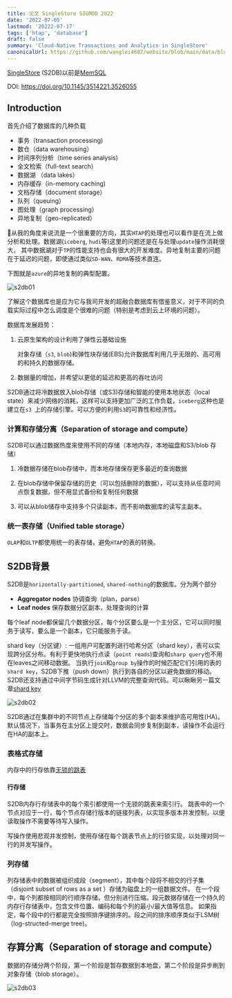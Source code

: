```yaml
---
title: 论文 SingleStore SIGMOD 2022
date: '2022-07-05'
lastmod: '20222-07-17'
tags: ['htap', 'database']
draft: false
summary: 'Cloud-Native Transactions and Analytics in SingleStore'
canonicalUrl: https://github.com/wanglei4687/website/blob/main/data/blog/papers/singlestore.mdx
---
```


<TOCInline toc={props.toc} asDisclosure />

[SingleStore](https://www.singlestore.com/) (S2DB)以前是[MemSQL](https://github.com/memsql)

DOI: https://doi.org/10.1145/3514221.3526055

## Introduction

首先介绍了数据库的几种负载

- 事务（transaction processing)
- 数仓（data warehousing）
- 时间序列分析（time series analysis)
- 全文检索（full-text search）
- 数据湖 （data lakes）
- 内存缓存（in-memory caching)
- 文档存储（document storage）
- 队列（queuing）
- 图处理（graph processing）
- 异地复制（geo-replicated）

🧐从我的角度来说流是一个很重要的方向，其实`HTAP`的处理也可以看作是在流上做分析和处理。数据湖(`iceberg`, `hudi`等)这里的问题还是在与处理`update`操作消耗很大，
其中数据湖对于`TP`的性能支持也会有很大的开发难度。异地复制主要的问题在于延迟的问题，即使通过类似`SD-WAN`、`RDMA`等技术直连。

下图就是`azure`的异地复制的典型配置。

![s2db01](/static/images/s2db/s2db01.png)

了解这个数据库也是应为它与我司开发的超融合数据库有借鉴意义，对于不同的负载实际过程中怎么调度是个很难的问题（特别是考虑到云上环境的问题）。

数据库发展趋势：

1. 云原生架构的设计利用了弹性云基础设施

   对象存储（`s3`, `blob`)和弹性块存储(EBS)允许数据库利用几乎无限的、高可用的和持久的数据存储。

2. 数据量的增加，并希望以更低的延迟和更高的吞吐访问

S2DB通过将冷数据放入blob存储（或S3)存储和智能的使用本地状态（local state）来减少网络的消耗，这样可以支持更加广泛的工作负载，`iceberg`这种也是建立在`s3 `上的存储引擎。可以方便的利用`S3`的可靠性和经济性。


### 计算和存储分离（Separation of storage and compute）

S2DB可以通过数据热度来使用不同的存储（本地内存，本地磁盘和S3/blob 存储）

1. 冷数据存储在blob存储中，而本地存储保存更多最近的查询数据

2. 在blob存储中保留存储的历史（可以包括删除的数据），可以支持从任意时间点恢复数据，但不用显式备份和复制任何数据

3. 可以从blob储存中支持多个只读副本，而不影响数据库的读写主副本。

### 统一表存储（Unified table storage）

`OLAP`和`OLTP`都使用统一的表存储，避免`HTAP`的表的转换。


## S2DB背景

S2DB是`horizontally-partitioned`, `shared-nothing`的数据库。分为两个部分

- **Aggregator nodes** 协调查询（plan，parse）
- **Leaf nodes** 保存数据分区副本，处理查询的计算

每个leaf node都保留几个数据分区，每个分区要么是一个主分区，它可以同时服务于读写，要么是一个副本，它只能服务于读。


shard key（分区键）: 一组用户可配置列进行哈希分区（shard key），表可以实现跨分区分布。有利于更快地执行点读（`point reads`)查询和`sharp query`也不用在leaves之间移动数据。
当执行`join`和`group by`操作的时候匹配它们引用的表的`shard key`，S2DB下推（push down）执行到各自的分区以避免数据的移动。S2DB还支持通过中间字节码生成针对LLVM的完整查询代码。可以瞅瞅另一篇文章[shard key](https://website-wanglei4687.vercel.app/blog/database/shard-key)

![s2db02](/static/images/s2db/s2db02.png)

S2DB通过在集群中的不同节点上存储每个分区的多个副本来维护高可用性(HA)。默认情况下，当事务在主分区上提交时，数据会同步复制到副本，读操作不会运行在HA的副本上。


### 表格式存储

内存中的行存依靠[无锁的跳表](http://www.cse.yorku.ca/~ruppert/papers/lfll.pdf)

#### 行存储

S2DB内存行存储表中的每个索引都使用一个无锁的跳表来索引行。
跳表中的一个节点对应于一行，每个节点存储行版本的链接列表，以实现多版本并发控制，以便读取操作不需要等待写入操作。

写操作使用悲观并发控制，使用存储在每个跳表节点上的行锁实现，以处理对同一行的并发写操作。


### 列存储

列存储表中的数据被组织成段（segment），其中每个段将不相交的行子集（disjoint subset of rows as a set ）存储为磁盘上的一组数据文件。
在一个段中，每个列都按相同的行顺序存储，但分别进行压缩。段元数据存储在一个持久的内存行存储表中，包含文件位置、编码和每个列的最小/最大值等信息。
如果指定，每个段中的行都是完全按照排序键排序的。段之间的排序顺序类似于LSM树 （log-structed-merge tree)。

## 存算分离（Separation of storage and compute）

数据的存储分两个阶段，第一个阶段是暂存数据到本地盘，第二个阶段是异步刷到对象存储（blob storage）。

![s2db03](/static/images/s2db/s2db03.png)
